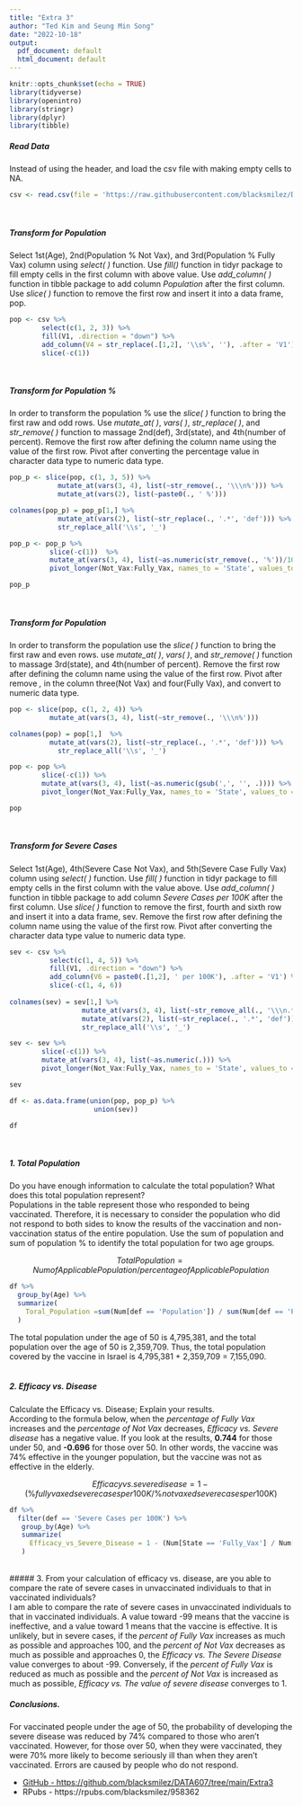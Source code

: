 ```yaml
---
title: "Extra 3"
author: "Ted Kim and Seung Min Song"
date: "2022-10-18"
output:
  pdf_document: default
  html_document: default
---
```


```r
knitr::opts_chunk$set(echo = TRUE)
library(tidyverse)
library(openintro)
library(stringr)
library(dplyr)
library(tibble)
```

##### Read Data \
Instead of using the header, and load the csv file with making empty cells to NA.
```r
csv <- read.csv(file = 'https://raw.githubusercontent.com/blacksmilez/DATA607/main/extra2/vaccine.csv', header = FALSE, na.strings=c(" ", ''))
```
\

##### Transform for Population \
Select 1st(Age), 2nd(Population % Not Vax), and 3rd(Population % Fully Vax) column using *select( )* function.
Use *fill()* function in tidyr package to fill empty cells in the first column with above value.
Use *add_column( )* function in tibble package to add column *Population* after the first column.
Use *slice( )* function to remove the first row and insert it into a data frame, pop.
```r
pop <- csv %>%
        select(c(1, 2, 3)) %>%
        fill(V1, .direction = "down") %>%
        add_column(V4 = str_replace(.[1,2], '\\s%', ''), .after = 'V1') %>%
        slice(-c(1))
```
\

##### Transform for Population %\
In order to transform the population % use the *slice( )* function to bring the first raw and odd rows.
Use *mutate_at( )*, *vars( )*, *str_replace( )*, and *str_remove( )* function to massage 2nd(def), 3rd(state), and 4th(number of percent).
Remove the first row after defining the column name using the value of the first row.
Pivot after converting the percentage value in character data type to numeric data type.
```r
pop_p <- slice(pop, c(1, 3, 5)) %>%
            mutate_at(vars(3, 4), list(~str_remove(., '\\\n%'))) %>%
            mutate_at(vars(2), list(~paste0(., ' %')))

colnames(pop_p) = pop_p[1,] %>%
            mutate_at(vars(2), list(~str_replace(., '.*', 'def'))) %>%
            str_replace_all('\\s', '_')

pop_p <- pop_p %>%
          slice(-c(1))  %>%
          mutate_at(vars(3, 4), list(~as.numeric(str_remove(., '%'))/100)) %>%
          pivot_longer(Not_Vax:Fully_Vax, names_to = 'State', values_to = 'Num')

pop_p
```
\

##### Transform for Population\
In order to transform the population use the *slice( )* function to bring the first raw and even rows.
use *mutate_at( )*, *vars( )*, and *str_remove( )* function to massage 3rd(state), and 4th(number of percent).
Remove the first row after defining the column name using the value of the first row.
Pivot after remove *,* in the column three(Not Vax) and four(Fully Vax), and convert to numeric data type.  
```r
pop <- slice(pop, c(1, 2, 4)) %>%
          mutate_at(vars(3, 4), list(~str_remove(., '\\\n%')))

colnames(pop) = pop[1,]  %>%
          mutate_at(vars(2), list(~str_replace(., '.*', 'def'))) %>%
            str_replace_all('\\s', '_')

pop <- pop %>%
        slice(-c(1)) %>%
        mutate_at(vars(3, 4), list(~as.numeric(gsub(',', '', .)))) %>%
        pivot_longer(Not_Vax:Fully_Vax, names_to = 'State', values_to = 'Num')

pop
```
\

##### Transform for Severe Cases \
Select 1st(Age), 4th(Severe Case Not Vax), and 5th(Severe Case Fully Vax) column using *select( )* function.
Use *fill( )* function in tidyr package to fill empty cells in the first column with the value above.
Use *add_column( )* function in tibble package to add column *Severe Cases per 100K* after the first column. 
Use *slice( )* function to remove the first, fourth and sixth row and insert it into a data frame, sev.
Remove the first row after defining the column name using the value of the first row.
Pivot after converting the character data type value to numeric data type.
```r
sev <- csv %>%
          select(c(1, 4, 5)) %>%
          fill(V1, .direction = "down") %>%
          add_column(V6 = paste0(.[1,2], ' per 100K'), .after = 'V1') %>%
          slice(-c(1, 4, 6))
 
colnames(sev) = sev[1,] %>%
                  mutate_at(vars(3, 4), list(~str_remove_all(., '\\\n.*'))) %>%
                  mutate_at(vars(2), list(~str_replace(., '.*', 'def'))) %>%
                  str_replace_all('\\s', '_')

sev <- sev %>%
        slice(-c(1)) %>%
        mutate_at(vars(3, 4), list(~as.numeric(.))) %>%
        pivot_longer(Not_Vax:Fully_Vax, names_to = 'State', values_to = 'Num')

sev
```

```r
df <- as.data.frame(union(pop, pop_p) %>%
                     union(sev))

df
```
\

##### 1. Total Population \
Do you have enough information to calculate the total population?  What does this total population represent? \
Populations in the table represent those who responded to being vaccinated. Therefore, it is necessary to consider the population who did not respond to both sides to know the results of the vaccination and non-vaccination status of the entire population. Use the sum of population and sum of population % to identify the total population for two age groups.

$$
Total Population = Num of Applicable Population / percentage of Applicable Population
$$
```r
df %>%
  group_by(Age) %>%
  summarize(
    Toral_Population =sum(Num[def == 'Population']) / sum(Num[def == 'Population %'])
  )
```
The total population under the age of 50 is 4,795,381, and the total population over the age of 50 is 2,359,709.
Thus, the total population covered by the vaccine in Israel is 4,795,381 + 2,359,709 = 7,155,090.\
\

##### 2. Efficacy vs. Disease
Calculate the Efficacy vs. Disease; Explain your results. \
According to the formula below, when the *percentage of Fully Vax* increases and the *percentage of Not Vax* decreases, *Efficacy vs. Severe disease* has a negative value. If you look at the results, **0.744** for those under 50, and **-0.696** for those over 50. In other words, the vaccine was 74% effective in the younger population, but the vaccine was not as effective in the elderly.\

$$
Efficacy vs. severe disease = 1 - (\% fully vaxed severe cases per 100K / \% not vaxed severe cases per 100K)
$$
```r
df %>%
  filter(def == 'Severe Cases per 100K') %>%
   group_by(Age) %>%
   summarize(
     Efficacy_vs_Severe_Disease = 1 - (Num[State == 'Fully_Vax'] / Num[State == 'Not_Vax'])
   )

```

\
##### 3. From your calculation of efficacy vs. disease, are you able to compare the rate of severe cases in unvaccinated individuals to that in vaccinated individuals? \
I am able to compare the rate of severe cases in unvaccinated individuals to that in vaccinated individuals. 
A value toward -99 means that the vaccine is ineffective, and a value toward 1 means that the vaccine is effective.
It is unlikely, but in severe cases, if the *percent of Fully Vax* increases as much as possible and approaches 100, and the *percent of Not Vax* decreases as much as possible and approaches 0, the *Efficacy vs. The Severe Disease* value converges to about -99. Conversely, if the *percent of Fully Vax* is reduced as much as possible and the *percent of Not Vax* is increased as much as possible, *Efficacy vs. The value of severe disease* converges to 1.
\

##### Conclusions.\
For vaccinated people under the age of 50, the probability of developing the severe disease was reduced by 74% compared to those who aren't vaccinated. However, for those over 50, when they were vaccinated, they were 70% more likely to become seriously ill than when they aren't vaccinated. Errors are caused by people who do not respond.

* [GitHub - https://github.com/blacksmilez/DATA607/tree/main/Extra3](https://github.com/blacksmilez/DATA607/tree/main/Extra3)
* RPubs - https://rpubs.com/blacksmilez/958362
